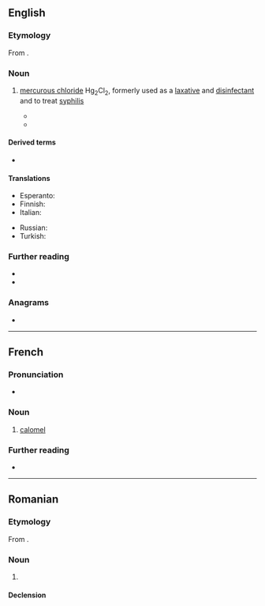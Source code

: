 ==English==

===Etymology===
From {{uder|en|fr|calomel}}.

===Noun===
{{wikipedia}}
{{en-noun|~}}

# {{lb|en|inorganic compound}} [[mercurous chloride]] Hg<sub>2</sub>Cl<sub>2</sub>, formerly used as a [[laxative]] and [[disinfectant]] and to treat [[syphilis]]
#* {{RQ:Landon Romance|page=190|volume=I|passage=What a pity there is not some mental '''calomel'''! for Mr. Lushington's equanimity was in a bilious fever with Edward Lorraine's appearance of luxurious enjoyment.}}
#* {{quote-book|en|year=1859|author=Charles Dickens|title=The Haunted House|passage=“Where am I?” said the little spectre, in a pathetic voice. “And why was I born in the '''Calomel''' days, and why did I have all that Calomel given me?”}}

====Derived terms====
* {{l|en|calomel electrode}}

====Translations====
{{trans-top|mercurous chloride}}
* Esperanto: {{t|eo|kalomelo}}
* Finnish: {{t+|fi|kalomeli}}
* Italian: {{t|it|calomelano|m}}
{{trans-mid}}
* Russian: {{t+|ru|каломе́ль|f}}
* Turkish: {{t+|tr|kalomel}}
{{trans-bottom}}

===Further reading===
* {{R:WebMineral}}
* {{R:mindat}}

===Anagrams===
* {{anagrams|en|a=acellmo|Comella}}

----

==French==

===Pronunciation===
* {{audio|fr|LL-Q150 (fra)-LoquaxFR-calomel.wav|Audio}}

===Noun===
{{fr-noun|m|-|+}}

# {{lb|fr|inorganic compound}} [[#English|calomel]]

===Further reading===
* {{R:TLFi}}

----

==Romanian==

===Etymology===
From {{bor|ro|fr|calomel}}.

===Noun===
{{ro-noun|n|-}}

# {{l|en|calomel}}

====Declension====
{{ro-noun-n|n=sg}}